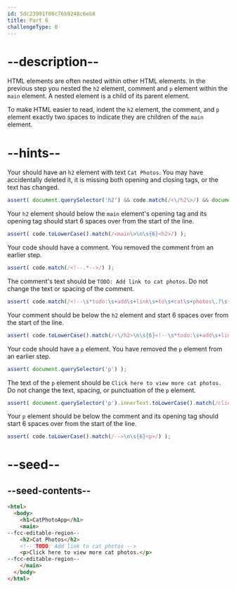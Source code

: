 ```yaml
---
id: 5dc23991f86c76b9248c6eb8
title: Part 6
challengeType: 0
---
```


# --description--

HTML elements are often nested within other HTML elements. In the previous step you nested the `h2` element, comment and `p` element within the `main` element. A nested element is a child of its parent element.

To make HTML easier to read, indent the `h2` element, the comment, and `p` element exactly two spaces to indicate they are children of the `main` element.

# --hints--

Your should have an `h2` element with text `Cat Photos`. You may have accidentally deleted it, it is missing both opening and closing tags, or the text has changed.

```js
assert( document.querySelector('h2') && code.match(/<\/h2\>/) && document.querySelector('h2').innerText.toLowerCase() === 'cat photos' );
```

Your `h2` element should below the `main` element's opening tag and its opening tag should start 6 spaces over from the start of the line.

```js
assert( code.toLowerCase().match(/<main\>\n\s{6}<h2>/) );
```

Your code should have a comment. You removed the comment from an earlier step.

```js
assert( code.match(/<!--.*-->/) );
```

The comment's text should be `TODO: Add link to cat photos`. Do not change the text or spacing of the comment.

```js
assert( code.match(/<!--\s*todo:\s+add\s+link\s+to\s+cat\s+photos\.?\s*-->/i) );
```

Your comment should be below the `h2` element and start 6 spaces over from the start of the line.

```js
assert( code.toLowerCase().match(/<\/h2>\n\s{6}<!--\s*todo:\s+add\s+link\s+to\s+cat\s+photos\s*-->/) );
```

Your code should have a `p` element. You have removed the `p` element from an earlier step.

```js
assert( document.querySelector('p') );
```

The text of the `p` element should be `Click here to view more cat photos.` Do not change the text, spacing, or punctuation of the `p` element.

```js
assert( document.querySelector('p').innerText.toLowerCase().match(/click\s+here\s+to\s+view\s+more\s+cat\s+photos\.?$/) );
```

Your `p` element should be below the comment and its opening tag should start 6 spaces over from the start of the line.

```js
assert( code.toLowerCase().match(/-->\n\s{6}<p>/) );
```

# --seed--

## --seed-contents--

```html
<html>
  <body>
    <h1>CatPhotoApp</h1>
    <main>
--fcc-editable-region--
    <h2>Cat Photos</h2>
    <!-- TODO: Add link to cat photos -->
    <p>Click here to view more cat photos.</p>
--fcc-editable-region--
    </main>
  </body>
</html>
```

